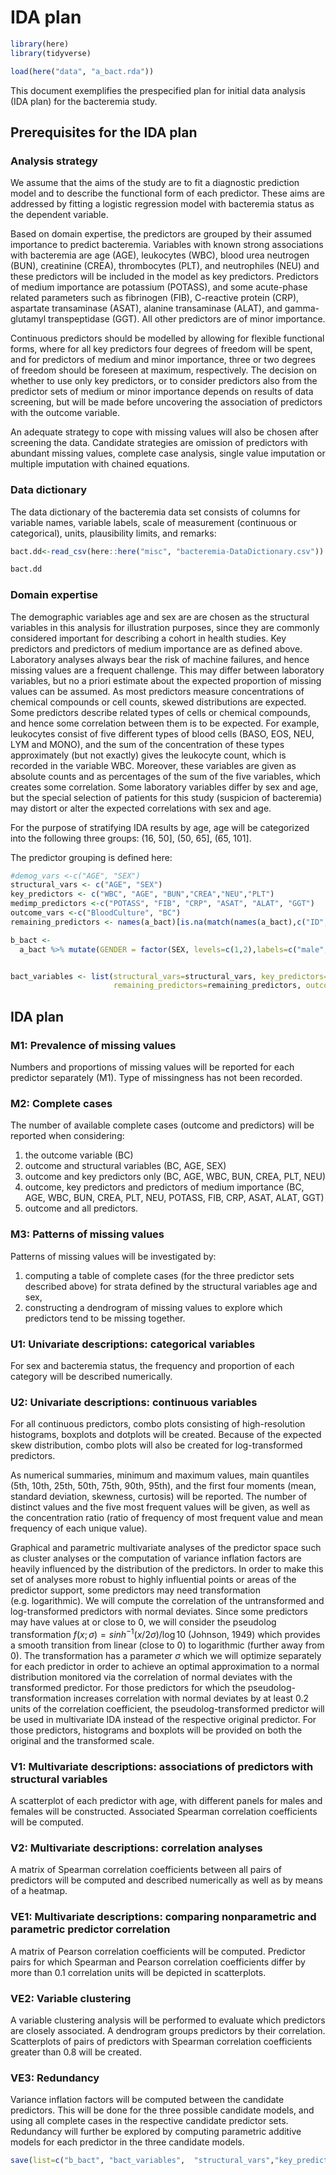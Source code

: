 # IDA plan {#IDA_plan}

```r
library(here)
library(tidyverse)

load(here("data", "a_bact.rda"))
```


This document exemplifies the prespecified plan for initial data analysis (IDA plan) for the bacteremia study.

## Prerequisites for the IDA plan

### Analysis strategy

We assume that the aims of the study are to fit a diagnostic prediction model and to describe the functional form of each predictor. These aims are addressed by fitting a logistic regression  model with bacteremia status as the dependent variable. 

Based on domain expertise, the predictors are grouped by their assumed importance to predict bacteremia. Variables with known strong associations with bacteremia are age (AGE), leukocytes (WBC), blood urea neutrogen (BUN), creatinine (CREA), thrombocytes (PLT), and neutrophiles (NEU) and these predictors will be included in the model as key predictors. Predictors of medium importance are potassium (POTASS), and some acute-phase related parameters such as fibrinogen (FIB), C-reactive protein (CRP), aspartate transaminase (ASAT), alanine transaminase (ALAT), and gamma-glutamyl transpeptidase (GGT). All other predictors are of minor importance. 

Continuous predictors should be modelled by allowing for flexible functional forms, where for all key predictors four degrees of freedom will be spent, and for predictors of medium and minor importance, three or two degrees of freedom should be foreseen at maximum, respectively. The decision on whether to use only key predictors, or to consider predictors also from the predictor sets of medium or minor importance depends on results of data screening, but will be made before uncovering the association of predictors with the outcome variable. 

An adequate strategy to cope with missing values will also be chosen after screening the data. Candidate strategies are omission of predictors with abundant missing values, complete case analysis, single value imputation or multiple imputation with chained equations. 

### Data dictionary

The data dictionary of the bacteremia data set consists of columns for variable names, variable labels, scale of measurement (continuous or categorical), units, plausibility limits, and remarks:

```r
bact.dd<-read_csv(here::here("misc", "bacteremia-DataDictionary.csv"))

bact.dd
```


### Domain expertise

The demographic variables age and sex are are chosen as the structural variables in this analysis for illustration purposes, since they are commonly considered important for describing a cohort in health studies. Key predictors and predictors of medium importance are as defined above. Laboratory analyses always bear the risk of machine failures, and hence missing values are a frequent challenge. This may differ between laboratory variables, but no a priori estimate about the expected proportion of missing values can be assumed. As most predictors measure concentrations of chemical compounds or cell counts, skewed distributions are expected. Some predictors describe related types of cells or chemical compounds, and hence some correlation between them is to be expected. For example, leukocytes consist of five different types of blood cells (BASO, EOS, NEU, LYM and MONO), and the sum of the concentration of these types approximately (but not exactly) gives the leukocyte count, which is recorded in the variable WBC. Moreover, these variables are given as absolute counts and as percentages of the sum of the five variables, which creates some correlation. Some laboratory variables differ by sex and age, but the special selection of patients for this study (suspicion of bacteremia) may distort or alter the expected correlations with sex and age.

For the purpose of stratifying IDA results by age, age will be categorized into the following three groups: (16, 50], (50, 65], (65, 101]. 

The predictor grouping is defined here:

```r
#demog_vars <-c("AGE", "SEX")
structural_vars <- c("AGE", "SEX")
key_predictors <- c("WBC", "AGE", "BUN","CREA","NEU","PLT")
medimp_predictors <-c("POTASS", "FIB", "CRP", "ASAT", "ALAT", "GGT")
outcome_vars <-c("BloodCulture", "BC")
remaining_predictors <- names(a_bact)[is.na(match(names(a_bact),c("ID", structural_vars, key_predictors,medimp_predictors, outcome_vars)))]

b_bact <- 
  a_bact %>% mutate(GENDER = factor(SEX, levels=c(1,2),labels=c("male", "female")), AGEGROUP = factor(cut(AGE, c(min(AGE)-1,50, 65, max(AGE))), labels=c("1:(15,50]","2:(50,65]","3:(65,101]")))


bact_variables <- list(structural_vars=structural_vars, key_predictors=key_predictors, medimp_predictors=medimp_predictors,
                       remaining_predictors=remaining_predictors, outcome_vars=outcome_vars)

```

## IDA plan


### M1: Prevalence of missing values

Numbers and proportions of missing values will be reported for each predictor separately (M1). Type of missingness has not been recorded.

### M2: Complete cases

The number of available complete cases (outcome and predictors) will be reported when considering:

1.  the outcome variable (BC)
2.  outcome and structural variables (BC, AGE, SEX)
3.	outcome and key predictors only (BC, AGE, WBC, BUN, CREA, PLT, NEU)
4.	outcome, key predictors and predictors of medium importance (BC, AGE, WBC, BUN, CREA, PLT, NEU, POTASS, FIB, CRP, ASAT, ALAT, GGT)
5.	outcome and all predictors.

### M3: Patterns of missing values

Patterns of missing values will be investigated by:

1.	computing a table of complete cases (for the three predictor sets described above) for strata defined by the structural variables age and sex,
2.	constructing a dendrogram of missing values to explore which predictors tend to be missing together.



### U1: Univariate descriptions: categorical variables

For sex and bacteremia status, the frequency and proportion of each category will be described numerically.

### U2: Univariate descriptions: continuous variables

For all continuous predictors, combo plots consisting of high-resolution histograms, boxplots and dotplots will be created. Because of the expected skew distribution, combo plots will also be created for log-transformed predictors. 

As numerical summaries, minimum and maximum values, main quantiles (5th, 10th, 25th, 50th, 75th, 90th, 95th), and the first four moments (mean, standard deviation, skewness, curtosis) will be reported. The number of distinct values and the five most frequent values will be given, as well as the concentration ratio (ratio of frequency of most frequent value and mean frequency of each unique value).  

Graphical and parametric multivariate analyses of the predictor space such as cluster analyses or the computation of variance inflation factors are heavily influenced by the distribution of the predictors. In order to make this set of analyses more robust to highly influential points or areas of the predictor support, some predictors may need transformation (e.g. logarithmic). We will compute the correlation of the untransformed and log-transformed predictors with normal deviates. Since some predictors may have values at or close to 0, we will consider the pseudolog transformation $f(x;\sigma) = sinh^{-1}(x/2\sigma)/\log10$ (Johnson, 1949) which provides a smooth transition from linear (close to 0) to logarithmic (further away from 0). The transformation has a parameter $\sigma$ which we will optimize separately for each predictor in order to achieve an optimal approximation to a normal distribution monitored via the correlation of normal deviates with the transformed predictor. For those predictors for which the pseudolog-transformation increases correlation with normal deviates by at least 0.2 units of the correlation coefficient, the pseudolog-transformed predictor will be used in multivariate IDA instead of the respective original predictor. For those predictors, histograms and boxplots will be provided on both the original and the transformed scale.

### V1: Multivariate descriptions: associations of predictors with structural variables

A scatterplot of each predictor with age, with different panels for males and females will be constructed. Associated Spearman correlation coefficients will be computed.

### V2: Multivariate descriptions: correlation analyses

A matrix of Spearman correlation coefficients between all pairs of predictors will be computed and described numerically as well as by means of a heatmap.

### VE1: Multivariate descriptions: comparing nonparametric and parametric predictor correlation

A matrix of Pearson correlation coefficients will be computed. Predictor pairs for which Spearman and Pearson correlation coefficients differ by more than 0.1 correlation units will be depicted in scatterplots.

### VE2: Variable clustering

A variable clustering analysis will be performed to evaluate which predictors are closely associated. A dendrogram groups predictors by their correlation. Scatterplots of pairs of predictors with Spearman correlation coefficients greater than 0.8 will be created.

### VE3: Redundancy

Variance inflation factors will be computed between the candidate predictors. This will be done for the three possible candidate models, and using all complete cases in the respective candidate predictor sets. Redundancy will further be explored by computing parametric additive models for each predictor in the three candidate models.


```r

save(list=c("b_bact", "bact_variables",  "structural_vars","key_predictors","medimp_predictors","remaining_predictors"), file = here::here("data", "bact_env_b.rda"))
```